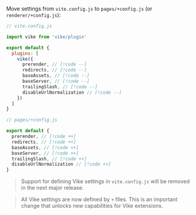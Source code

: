 
Move settings from `vite.config.js` to `pages/+config.js` (or `renderer/+config.js`):

```js
// vite.config.js

import vike from 'vike/plugin'

export default {
  plugins: [
    vike({
      prerender, // [!code --]
      redirects, // [!code --]
      baseAssets, // [!code --]
      baseServer, // [!code --]
      trailingSlash, // [!code --]
      disableUrlNormalization // [!code --]
    })
  ]
}
```

```js
// pages/+config.js

export default {
  prerender, // [!code ++]
  redirects, // [!code ++]
  baseAssets, // [!code ++]
  baseServer, // [!code ++]
  trailingSlash, // [!code ++]
  disableUrlNormalization // [!code ++]
}
```

> Support for defining Vike settings in `vite.config.js` will be removed in the next major release.

> All Vike settings are now defined by `+` files. This is an important change that unlocks new capabilities for Vike extensions.
